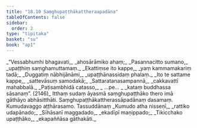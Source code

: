 ```yaml
---
title: "18.10 Saṃghupaṭṭhākattheraapadāna"
tableOfContents: false
sidebar:
  order: 2
type: "tipitaka"
basket: "su"
book: "ap1"
---
```



<DynamicBreadcrumb />

<Division number="45" book="ap1">

<Paragraph number="2572" type="verses" book="ap1">
_“Vessabhumhi bhagavati,_  
_ahosārāmiko ahaṃ;_  
_Pasannacitto sumano,_  
_upaṭṭhiṃ saṃghamuttamaṃ._  

</Paragraph>

</Division>
<Division number="46" book="ap1">

<Paragraph number="2573" type="verses" book="ap1">
_Ekattiṃse ito kappe,_  
_yaṃ kammamakariṃ tadā;_  
_Duggatiṃ nābhijānāmi,_  
_upaṭṭhānassidaṃ phalaṃ._  

</Paragraph>

</Division>
<Division number="47" book="ap1">

<Paragraph number="2574" type="verses" book="ap1">
_Ito te sattame kappe,_  
_sattevāsuṃ samodakā;_  
_Sattaratanasampannā,_  
_cakkavattī mahabbalā._  

</Paragraph>

</Division>
<Division number="48" book="ap1">

<Paragraph number="2575" type="verses" book="ap1">
_Paṭisambhidā catasso,_  
_ …pe… _  
_kataṃ buddhassa sāsanaṃ”. (2146)_  

</Paragraph>

<Paragraph number="2576" book="ap1">
Itthaṃ sudaṃ āyasmā saṃghupaṭṭhāko thero imā gāthāyo abhāsitthāti.

</Paragraph>
</Division>

<Paragraph number="2577" type="center" book="ap1">
Saṃghupaṭṭhākattherassāpadānaṃ dasamaṃ.



</Paragraph>

<Paragraph number="2578" type="center" book="ap1">
Kumudavaggo aṭṭhārasamo.



</Paragraph>

<Paragraph number="2579" type="center" book="ap1">
Tassuddānaṃ


</Paragraph>

<Paragraph number="2580" type="verses" book="ap1">
_Kumudo atha nisseṇī,_  
_rattiko udapānado;_  
_Sīhāsanī maggadado,_  
_ekadīpī maṇippado;_  
_Tikicchako upaṭṭhāko,_  
_ekapaññāsa gāthakāti._
</Paragraph>